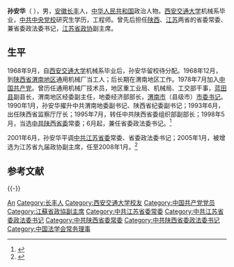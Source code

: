 '''孙安华'''（{{bd|1945年|3月|catIdx=Sun孙}} ），男，[[安徽|安徽]][[长丰|长丰]]人，[[中华人民共和国|中华人民共和国]]政治人物。[[西安交通大学|西安交通大学]]机械系毕业，[[中共中央党校|中共中央党校]]研究生学历，工程师。曾先后担任[[陕西|陕西]]、[[江苏|江苏]]两省的省委常委、兼省委政法委书记，[[江苏省政协|江苏省政协]]副主席。

== 生平 ==
1968年9月，自[[西安交通大学|西安交通大学]]机械系毕业后，孙安华留校待分配。1968年12月，到[[陕西省|陕西省]][[渭南|渭南地区]]通用机械厂当工人；后长期在渭南地区工作。1978年7月加入[[中国共产党|中国共产党]]。曾历任通用机械厂技术员，地区重工业局、机械局、工交部干事，[[蓝田县|蓝田县]]副县长，渭南地区经委副主任，地委经济部部长，[[渭南市|渭南市]]（县级市）[[市委书记|市委书记]]。1990年1月，孙安华擢升中共渭南地委副书记、陕西省纪委副书记；1993年6月，出任陕西省监察厅厅长；1995年7月，转任中共陕西省委组织部副部长；1998年5月，当选[[中共陕西省委|中共陕西省委]]常委；6月起，兼任省委政法委书记。<ref>{{Cite web |url=http://www.js.xinhuanet.com/zhuanti/2006-05/12/content_6966796.htm |title=孙安华简历 |access-date=2013-04-14 |archive-date=2009-03-11 |archive-url=https://web.archive.org/web/20090311065835/http://www.js.xinhuanet.com/zhuanti/2006-05/12/content_6966796.htm |dead-url=yes }}</ref>

2001年6月，孙安华平调[[中共江苏省委|中共江苏省委]]常委、省委政法委书记；2005年1月，被增选为江苏省九届政协副主席，任至2008年1月。<ref>{{Cite web |url=http://www.china.com.cn/chinese/PI-c/768173.htm |title=孙安华增选为江苏省政协副主席 |access-date=2013-04-14 |archive-date=2016-03-05 |archive-url=https://web.archive.org/web/20160305031349/http://www.china.com.cn/chinese/PI-c/768173.htm |dead-url=no }}</ref>

== 参考文献 ==
{{reflist}}

{{-}}
{{start box}}
{{s-ppo|{{cpc}}}}
{{s-before|[[杨烈_(陕西)|杨烈]]}}
{{s-title|[[中共陕西省委|陕西省委政法委员会]]书记|1998年6月－2001年6月}}
{{s-after|[[赵正永|赵正永]]}}
{{end box}}

{{Navboxes 
| title  = 孙安华在[[中国法学会|中国法学会]]的职务
| list1  =
{{中国法学会第五届理事会}}
{{中国法学会第六届理事会}}
}}

{{Authority control}}
{{DEFAULTSORT:Sun孙}}
[[Category:孙姓|An]]
[[Category:长丰人|Category:长丰人]]
[[Category:西安交通大学校友|Category:西安交通大学校友]]
[[Category:中国共产党党员|Category:中国共产党党员]]
[[Category:江蘇省政協副主席|Category:江蘇省政協副主席]]
[[Category:中共江苏省委常委|Category:中共江苏省委常委]]
[[Category:中共江苏省委政法委书记|Category:中共江苏省委政法委书记]]
[[Category:中共陕西省委常委|Category:中共陕西省委常委]]
[[Category:中共陕西省委政法委书记|Category:中共陕西省委政法委书记]]
[[Category:中国法学会常务理事|Category:中国法学会常务理事]]